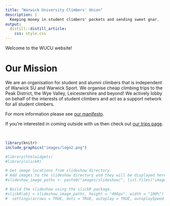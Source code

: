 ```yaml
---
title: "Warwick University Climbers' Union"
description: | 
  Keeping money in student climbers' pockets and sending sweet gnar.
output: 
  distill::distill_article:
    css: style.css
---
```


Welcome to the WUCU website! 

# Our Mission
We are an organisation for student and alumni climbers that is independent of Warwick SU and Warwick Sport. We organise cheap climbing trips to the Peak District, the Wye Valley, Leicestershire and beyond! We actively lobby on behalf of the interests of student climbers and act as a support network for all student climbers. 

For more information please see [our manifesto](manifesto.html).

If you're interested in coming outside with us then check out [our trips page](trips.html).

<br>

```r
library(knitr)
include_graphics("images/logo2.png")
```


```r
#library(htmlwidgets)
#library(slickR)

# Get image locations from slideshow directory.
# Add images to the slideshow directory and they will be displayed here.
#slideshow_image_paths <- paste0("images/slideshow/", list.files("images/slideshow"))

# Build the slideshow using the slickR package.
#slickR(obj = slideshow_image_paths, height = "400px", width = "100%") + 
#  settings(arrows = TRUE, dots = TRUE, autoplay = TRUE, autoplaySpeed = 3000, adaptiveHeight = TRUE, mobileFirst = TRUE)
```
